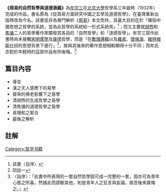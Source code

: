 {{expand|time=2013-07-29T07:32:23+00:00}}
{{unreferenced|time=2013-07-29T07:32:23+00:00}}
'''《周易的自然哲學與道德涵義》'''為[[牟宗三|牟宗三]]在[[北京大學|北京大學]]哲學系三年級時（1932年）完成的作品，書名原為《從周易方面研究中國之玄學及道德哲學》，在臺灣重新出版時改為今名。該書並非為專門解析《[[周易|周易]]》本文而作，其最大目的在於「確指中國思想之哲學的系統，並為此哲學的系統給一形式系統焉」<ref>該書〈自序〉</ref>；而又主要就[[胡煦|胡煦]]和[[焦循|焦循]]二人的易學著作來闡發其各自的「自然哲學」和「道德哲學」。牟宗三寫作此書時尚未接觸[[宋明理學|宋明儒學]]及[[康德|康德]]哲學，而是「在[[數理邏輯|數理邏輯]]以及[[伯特蘭·羅素|羅素]]、[[阿爾弗雷德·諾思·懷特黑德|懷悌海]]、[[路德維希·維根斯坦|維特根斯什坦]]的思想背景下進行」<ref>同註一</ref>，故與其後來的著作思想相較顯得十分不同；而牟氏亦對於年輕時的這部作品有所後悔。<ref>〈自序〉：「此書中所表現的一套自然哲學固可成一完整的一套，固亦可為青年心態之所喜，然據此而謬斷其他，則是青年人之狂言與妄論，故吾後來甚悔之。」</ref>

==篇目內容==
* 導言
* 漢之天人感應下的易學
* 晉宋的佛老影響下之易學
* 清胡煦的生成哲學之易學
* 清焦循的道德哲學之易學
* 易理和之絜合
* 最後之解析

==註解==
{{reflist}}

[[Category:哲学书籍|Category:哲学书籍]]